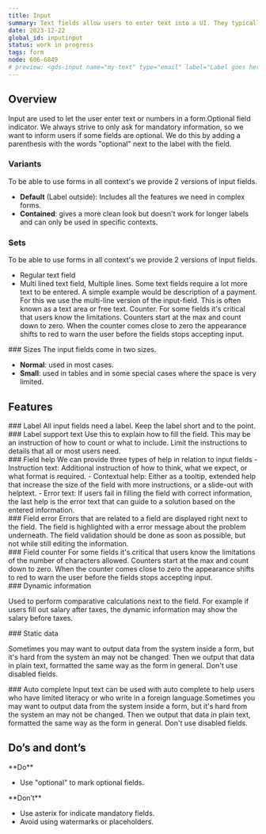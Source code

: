 ```yaml
---
title: Input
summary: Text fields allow users to enter text into a UI. They typically appear in forms and dialogs.
date: 2023-12-22
global_id: inputinput
status: work in progress
tags: form
node: 606-6849
# preview: <gds-input name="my-text" type="email" label="Label goes here" supporting-text="Supporting text goes here" clearable required >
---
```


## Overview 

Input are used to let the user enter text or numbers in a form.Optional field indicator. We always strive to only ask for mandatory information, so we want to inform users if some fields are optional. We do this by adding a parenthesis with the words "optional" next to the label with the field.


<Spacer size="medium" decorated />

### Variants
To be able to use forms in all context's we provide 2 versions of input fields.

- **Default** (Label outside): Includes all the features we need in complex forms.
- **Contained**: gives a more clean look but doesn't work for longer labels and can only be used in specific contexts.

<Grid columns={2}>
    <Figma node="606-10125" caption="Default, label outside." />
    <Figma node="606-10127" caption="Contained." />
</Grid>


<Spacer size="medium" decorated />

### Sets
To be able to use forms in all context's we provide 2 versions of input fields.

- Regular text field
- Multi lined text field, Multiple lines. Some text fields require a lot more text to be entered. A simple example would be description of a payment. For this we use the multi-line version of the input-field. This is often known as a text area or free text. Counter. For some fields it's critical that users know the limitations. Counters start at the max and count down to zero. When the counter comes close to zero the appearance shifts to red to warn the user before the fields stops accepting input.

<Grid columns={2}>
    <Figma node="606-10336" caption="Regular text field." />
    <Figma node="606-10338" caption="Free text field." />
</Grid>


<Spacer size="medium" decorated />

<Grid columns={2}>
<div>
### Sizes
The input fields come in two sizes.

- **Normal**: used in most cases.
- **Small**: used in tables and in some special cases where the space is very limited.
</div>
<Figma node="606-10448" caption="Normal and small" />
</Grid>

<Spacer size="medium" decorated />

## Features

<Grid columns={2}>

<div>
### Label
All input fields need a label. Keep the label short and to the point.
</div>

<Figma node="607-10627" />
</Grid>

<Grid columns={2}>
<div>
### Label support text
Use this to explain how to fill the field. This may be an instruction of how to count or what to include. Limit the instructions to details that all or most users need.
</div>
<Figma node="607-10706" caption="Label support text visible." />
</Grid>

<Grid columns={2}>
<div>
### Field help
We can provide three types of help in relation to input fields
- Instruction text: Additional instruction of how to think, what we expect, or what format is required.
- Contextual help: Either as a tooltip, extended help that increase the size of the field with more instructions, or a slide-out with helptext.
- Error text: If users fail in filling the field with correct information, the last help is the error text that can guide to a solution based on the entered information.
</div>
<Figma node="609-10726" caption="Field instruction visible." />
</Grid>

<Grid columns={2}>
<div>
### Field error
Errors that are related to a field are displayed right next to the field. The field is highlighted with a error message about the problem underneath. 
The field validation should be done as soon as possible, but not while still editing the information.
</div>
<Figma node="768-6848" caption="Field error" />
</Grid>

<Grid columns={2}>
<div>
### Field counter
For some fields it's critical that users know the limitations of the number of characters allowed. Counters start at the max and count down to zero. When the counter comes close to zero the appearance shifts to red to warn the user before the fields stops accepting input.
</div>
<Figma node="609-10804" caption="Field counter" />
</Grid>

<Grid columns={2}>
<div>
### Dynamic information

Used to perform comparative calculations next to the field. For example if users fill out salary after taxes, the dynamic information may show the salary before taxes.
</div>

<Figma node="619-6291" caption="Example on dynamic information" />
</Grid>

<Grid columns={2}>
<div>
### Static data

Sometimes you may want to output data from the system inside a form, but it's hard from the system an may not be changed. Then we output that data in plain text, formatted the same way as the form in general. Don't use disabled fields.
</div>
<Figma node="619-6359" caption="Example on static data" />
</Grid>

<Grid columns={2}>
<div>
### Auto complete
Input text can be used with auto complete to help users who have limited literacy or who write in a foreign language.Sometimes you may want to output data from the system inside a form, but it's hard from the system an may not be changed. Then we output that data in plain text, formatted the same way as the form in general. Don't use disabled fields.
</div>
<Figma node="619-6406" caption="Example on autocomplete" />
</Grid>

<Spacer size="medium" decorated />

## Do’s and dont’s

<Grid columns={2}>
<div>
**Do**

- Use "optional" to mark optional fields.
</div>

<div>
**Don’t**

- Use asterix for indicate mandatory fields.
- Avoid using watermarks or placeholders. 
</div>
</Grid>

<Grid columns={2}>
    <Do><Figma node="647-6126" /></Do>
    <Dont><Figma node="647-6129" /></Dont>
    <Dont><Figma node="619-6615" /></Dont>
</Grid>